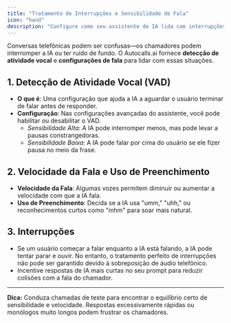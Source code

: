```yaml
---
title: "Tratamento de Interrupções e Sensibilidade de Fala"
icon: "hand"
description: "Configure como seu assistente de IA lida com interrupções, detecção de atividade vocal e padrões de fala"
---
```


Conversas telefônicas podem ser confusas—os chamadores podem interromper a IA ou ter ruído de fundo. O Autocalls.ai fornece **detecção de atividade vocal** e **configurações de fala** para lidar com essas situações.

## 1. Detecção de Atividade Vocal (VAD)

- **O que é**: Uma configuração que ajuda a IA a aguardar o usuário terminar de falar antes de responder.
- **Configuração**: Nas configurações avançadas do assistente, você pode habilitar ou desabilitar o VAD.
  - _Sensibilidade Alta_: A IA pode interromper menos, mas pode levar a pausas constrangedoras.
  - _Sensibilidade Baixa_: A IA pode falar por cima do usuário se ele fizer pausa no meio da frase.

## 2. Velocidade da Fala e Uso de Preenchimento

- **Velocidade da Fala**: Algumas vozes permitem diminuir ou aumentar a velocidade com que a IA fala.
- **Uso de Preenchimento**: Decida se a IA usa "umm," "uhh," ou reconhecimentos curtos como "mhm" para soar mais natural.

## 3. Interrupções

- Se um usuário começar a falar enquanto a IA está falando, a IA pode tentar parar e ouvir. No entanto, o tratamento perfeito de interrupções não pode ser garantido devido à sobreposição de áudio telefônico.
- Incentive respostas de IA mais curtas no seu prompt para reduzir colisões com a fala do chamador.

---

**Dica:** Conduza chamadas de teste para encontrar o equilíbrio certo de sensibilidade e velocidade. Respostas excessivamente rápidas ou monólogos muito longos podem frustrar os chamadores.
